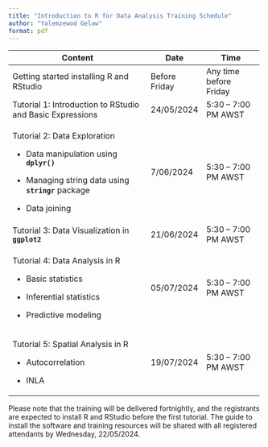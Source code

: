 ---
title: "Introduction to R for Data Analysis Training Schedule"
author: "Yalemzewod Gelaw"
format: pdf
---

+-----------------------------------------------------------+---------------+------------------------+
| Content                                                   | Date          | Time                   |
+===========================================================+===============+========================+
| Getting started installing R and RStudio                  | Before Friday | Any time before Friday |
+-----------------------------------------------------------+---------------+------------------------+
| Tutorial 1: Introduction to RStudio and Basic Expressions | 24/05/2024    | 5:30 -- 7:00 PM AWST   |
+-----------------------------------------------------------+---------------+------------------------+
| Tutorial 2: Data Exploration                              | 7/06/2024     | 5:30 -- 7:00 PM AWST   |
|                                                           |               |                        |
| -   Data manipulation using **`dplyr()`**                 |               |                        |
|                                                           |               |                        |
| -   Managing string data using **`stringr`** package      |               |                        |
|                                                           |               |                        |
| -   Data joining                                          |               |                        |
+-----------------------------------------------------------+---------------+------------------------+
| Tutorial 3: Data Visualization in **`ggplot2`**           | 21/06/2024    | 5:30 -- 7:00 PM AWST   |
+-----------------------------------------------------------+---------------+------------------------+
| Tutorial 4: Data Analysis in R                            | 05/07/2024    | 5:30 -- 7:00 PM AWST   |
|                                                           |               |                        |
| -   Basic statistics                                      |               |                        |
|                                                           |               |                        |
| -   Inferential statistics                                |               |                        |
|                                                           |               |                        |
| -   Predictive modeling                                   |               |                        |
+-----------------------------------------------------------+---------------+------------------------+
| Tutorial 5: Spatial Analysis in R                         | 19/07/2024    | 5:30 -- 7:00 PM AWST   |
|                                                           |               |                        |
| -   Autocorrelation                                       |               |                        |
|                                                           |               |                        |
| -   INLA                                                  |               |                        |
+-----------------------------------------------------------+---------------+------------------------+

::: {.callout-important appearance="simple"}
Please note that the training will be delivered fortnightly, and the registrants are expected to install R and RStudio before the first tutorial. The guide to install the software and training resources will be shared with all registered attendants by Wednesday, 22/05/2024.
:::
